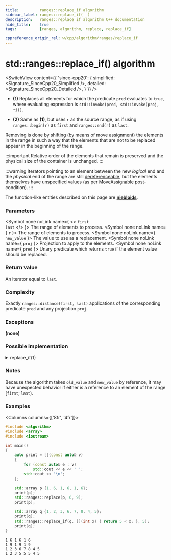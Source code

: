 ```yaml
---
title:         ranges::replace_if algorithm
sidebar_label: ranges::replace_if(  )
description:   ranges::replace_if algorithm C++ documentation
hide_title:    true
tags:          [ranges, algorithm, replace, replace_if]

cppreference_origin_rel: w/cpp/algorithm/ranges/replace_if
---
```



<!----------------- Codes ---------------------->


# std::ranges::replace_if() algorithm

<SwitchView content={{
	'since-cpp20': {
		simplified:	<Signature_SinceCpp20_Simplified />,
		detailed:	<Signature_SinceCpp20_Detailed />,
	}
}} />

- **(1)** Replaces all elements for which the predicate `pred` evaluates to `true`, where evaluating expression is `std::invoke(pred, std::invoke(proj, *i))`.

- **(2)** Same as **(1)**, but uses `r` as the source range, as if using `ranges::begin(r)` as `first` and `ranges::end(r)` as `last`.

Removing is done by shifting (by means of move assignment) the elements in the range in such a way that the elements that are not to be replaced appear in the beginning of the range.

:::important
Relative order of the elements that remain is preserved and the physical size of the container is unchanged.
:::

:::warning
Iterators pointing to an element between the new *logical* end and the *physical* end of the range are still <a href="#">dereferenceable</a>, <Since v='cpp11'>but the elements themselves have unspecified values (as per <a href="/docs/named_req/MoveAssignable">MoveAssignable</a> post-condition).</Since>
:::

The function-like entities described on this page are [**niebloids**](#).

### Parameters

<SymbolTable>

  <Symbol none noLink name={ <> <code>first</code> <br/> <code>last</code> </> }>
    The range of elements to process.
  </Symbol>
  <Symbol none noLink name={ <code>r</code> }>
    The range of elements to process.
  </Symbol>
  <Symbol none noLink name={ <code>new_value</code> }>
    The value to use as a replacement.
  </Symbol>
  <Symbol none noLink name={ <code>proj</code> }>
    Projection to apply to the elements.
  </Symbol>
  <Symbol none noLink name={ <code>pred</code> }>
    Unary predicate which returns <code>true</code> if the element value should be replaced.
  </Symbol>

</SymbolTable>

### Return value

An iterator equal to `last`.

### Complexity

Exactly `ranges::distance(first, last)` applications of the corresponding predicate `pred` and any projection `proj`.

### Exceptions

**(none)**

### Possible implementation

<details>
<summary>replace_if(1)</summary>

```cpp
struct replace_if_fn
{
    template<std::input_iterator I, std::sentinel_for<I> S, class T,
             class Proj = std::identity, std::indirect_unary_predicate<
                 std::projected<I, Proj>> Pred>
    requires std::indirectly_writable<I, const T&>
    constexpr I
        operator()(I first, S last, Pred pred, const T& new_value, Proj proj = {}) const
    {
        for (; first != last; ++first)
            if (!!std::invoke(pred, std::invoke(proj, *first)))
                *first = new_value;
        return std::move(first);
    }

    template<ranges::input_range R, class T, class Proj = std::identity,
             std::indirect_unary_predicate<std::projected<ranges::iterator_t<R>, Proj>> Pred>
    requires std::indirectly_writable<ranges::iterator_t<R>, const T&>
    constexpr ranges::borrowed_iterator_t<R>
        operator()(R&& r, Pred pred, const T& new_value, Proj proj = {}) const
    {
        return (*this)(ranges::begin(r), ranges::end(r), std::move(pred),
                       new_value, std::move(proj));
    }
};

inline constexpr replace_if_fn replace_if {};
```

</details>


### Notes

Because the algorithm takes `old_value` and `new_value` by reference, it may have unexpected behavior if either is a reference to an element of the range [`first`; `last`).

### Examples

<Columns columns={['8fr', '4fr']}>
<div>

```cpp title='Main.cpp' showLineNumbers
#include <algorithm>
#include <array>
#include <iostream>

int main()
{
    auto print = [](const auto& v)
    {
        for (const auto& e : v)
            std::cout << e << ' ';
        std::cout << '\n';
    };

    std::array p {1, 6, 1, 6, 1, 6};
    print(p);
    std::ranges::replace(p, 6, 9);
    print(p);

    std::array q {1, 2, 3, 6, 7, 8, 4, 5};
    print(q);
    std::ranges::replace_if(q, [](int x) { return 5 < x; }, 5);
    print(q);
}
```

</div>
<div>

```plaintext title="Output"
1 6 1 6 1 6
1 9 1 9 1 9
1 2 3 6 7 8 4 5
1 2 3 5 5 5 4 5
```

</div>
</Columns>
